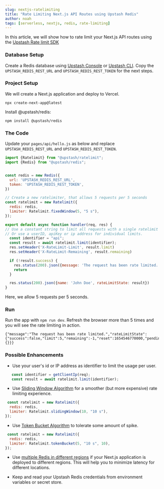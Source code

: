 ```yaml
---
slug: nextjs-ratelimiting
title: "Rate Limiting Next.js API Routes using Upstash Redis"
author: noah
tags: [serverless, nextjs, redis, rate-limiting]
---
```


In this article, we will show how to rate limit your Next.js API routes using the [Upstash Rate limit SDK](https://github.com/upstash/ratelimit)

### Database Setup
Create a Redis database using [Upstash Console](https://console.upstash.com) or [Upstash CLI](https://github.com/upstash/cli). Copy the `UPSTASH_REDIS_REST_URL` and `UPSTASH_REDIS_REST_TOKEN` for the next steps.

### Project Setup
We will create a Next.js application and deploy to Vercel.
```shell
npx create-next-app@latest
```

Install @upstash/redis:
```shell
npm install @upstash/redis
```

### The Code

Update your `pages/api/hello.js` as below and replace `UPSTASH_REDIS_REST_URL` and `UPSTASH_REDIS_REST_TOKEN`.

``` js:pages/api/hello.js
import {Ratelimit} from "@upstash/ratelimit";
import {Redis} from "@upstash/redis";


const redis = new Redis({
  url: 'UPSTASH_REDIS_REST_URL',
  token: 'UPSTASH_REDIS_REST_TOKEN',
})

// Create a new ratelimiter, that allows 5 requests per 5 seconds
const ratelimit = new Ratelimit({
  redis: redis,
  limiter: Ratelimit.fixedWindow(5, "5 s"),
});

export default async function handler(req, res) {
// Use a constant string to limit all requests with a single ratelimit
// Or use a userID, apiKey or ip address for individual limits.
  const identifier = "api";
  const result = await ratelimit.limit(identifier);
  res.setHeader('X-RateLimit-Limit', result.limit)
  res.setHeader('X-RateLimit-Remaining', result.remaining)

  if (!result.success) {
    res.status(200).json({message: 'The request has been rate limited.', rateLimitState: result})
    return
  }

  res.status(200).json({name: 'John Doe', rateLimitState: result})
}
```

Here, we allow 5 requests per 5 seconds.

### Run
Run the app with `npm run dev`. Refresh the browser more than 5 times and you will see the rate limiting in action.

```text
{"message":"The request has been rate limited.","rateLimitState":{"success":false,"limit":5,"remaining":-1,"reset":1654546770000,"pending":{}}}
```

### Possible Enhancements
- Use your user's id or IP address as identifier to limit the usage per user.
```js
   const identifier = getClientIp(req);
   const result = await ratelimit.limit(identifier);
```

- Use [Sliding Window Algorithm](https://github.com/upstash/ratelimit#sliding-window) for a smoother (but more expensive) rate limiting experience.
```js
 const ratelimit = new Ratelimit({
  redis: redis,
  limiter: Ratelimit.slidingWindow(10, "10 s"),
});
```

- Use [Token Bucket Algorithm](https://github.com/upstash/ratelimit#token-bucket) to tolerate some amount of spike.
```js
 const ratelimit = new Ratelimit({
  redis: redis,
  limiter: Ratelimit.tokenBucket(5, "10 s", 10),
});
```

- Use [multiple Redis in different regions](https://github.com/upstash/ratelimit#multiregionly-replicated-ratelimiting) if your Next.js application is deployed to different regions. This will help you to minimize latency for different locations.

- Keep and read your Upstash Redis credentials from environment variables or secret store.
